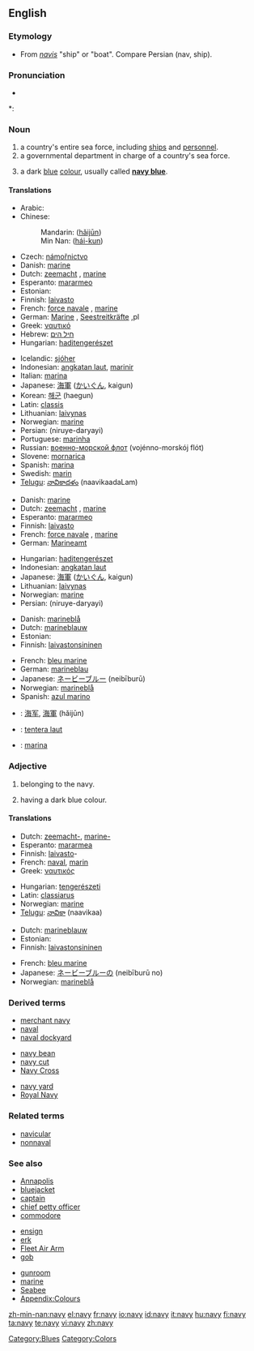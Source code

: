 {{wikipedia}}
==English==

===Etymology===
* From {{L.}} ''[[navis]]'' "ship" or "boat". Compare Persian {{fa-Arab|[[ناو]]}} (nav, ship).

===Pronunciation===
* {{audio|en-us-navy.ogg|Audio (US)}}

*: {{rhymes|eɪvi}}

===Noun===
{{en-noun|nav|ies}}

# a country's entire sea force, including [[ship]]s and [[personnel]].
# a governmental department in charge of a country's sea force.
# {{color}} a dark [[blue]] [[color|colour]], usually called '''[[navy blue]]'''.
#: {{color panel|000080}}

====Translations====
{{trans-top|sea force}}
* Arabic: {{Arab|[[بحرية]]}} {{IPAchar|(baħaría)}} {{f}}
* Chinese:
*: Mandarin: {{zh-ts|海軍|海军}} ([[hǎijūn]])
*: Min Nan: {{zh-ts|海軍|海军}} ([[hái-kun]])
* Czech: [[námořnictvo]] {{n}}
* Danish: [[marine]]
* Dutch: [[zeemacht]] {{f}}, [[marine]] {{f}}
* Esperanto: [[mararmeo]]
* Estonian: {{t|et|merevägi}}
* Finnish: [[laivasto]]
* French: [[force navale]] {{f}}, [[marine]] {{f}}
* German: [[Marine]] {{f}}, [[Seestreitkräfte]] {{f}},pl
* Greek: [[ναυτικό]] {{n}}
* Hebrew: [[חיל הים]] {{m}}
* Hungarian: [[haditengerészet]]
{{trans-mid}}
* Icelandic: [[sjóher]] {{m}}
* Indonesian: [[angkatan laut]], [[marinir]]
* Italian: [[marina]] {{f}}
* Japanese: [[海軍]] ([[かいぐん]], kaigun)
* Korean: [[해군]] (haegun)
* Latin: [[classis]] {{f}}
* Lithuanian: [[laivynas]] {{m}}
* Norwegian: [[marine]] {{m}}
* Persian: {{fa-Arab|[[نیروی دریایی]]}} (niruye-daryayi)
* Portuguese: [[marinha]] {{f}}
* Russian: [[военно-морской флот]] (vojénno-morskój flót) {{m}}
* Slovene: [[mornarica]] {{f}}
* Spanish: [[marina]] {{f}}
* Swedish: [[marin]] {{c}}
* [[Telugu]]: [[నావికాదళం]] (naavikaadaLam)
{{trans-bottom}}

{{trans-top|department}}
* Danish: [[marine]]
* Dutch: [[zeemacht]] {{f}}, [[marine]] {{f}}
* Esperanto: [[mararmeo]]
* Finnish: [[laivasto]]
* French: [[force navale]] {{f}}, [[marine]] {{f}}
* German: [[Marineamt]] {{n}}
{{trans-mid}}
* Hungarian: [[haditengerészet]]
* Indonesian: [[angkatan laut]]
* Japanese: [[海軍]] ([[かいぐん]], kaigun)
* Lithuanian: [[laivynas]] {{m}}
* Norwegian: [[marine]] {{m}}
* Persian: {{fa-Arab|[[نیروی دریایی]]}} (niruye-daryayi)
{{trans-bottom}}

{{trans-top|colour}}
* Danish: [[marineblå]]
* Dutch: [[marineblauw]] {{n}}
* Estonian: {{t|et|meresinine}}
* Finnish: [[laivastonsininen]]
{{trans-mid}}
* French: [[bleu marine]] {{m}}
* German: [[marineblau]]
* Japanese: [[ネービーブルー]] (neibīburū)
* Norwegian: [[marineblå]]
* Spanish: [[azul marino]] {{m}}
{{trans-bottom}}

{{checktrans-top}}
<!--Remove this section once all of the translations below have been moved into the tables above.-->
* {{ttbc|Chinese}}: [[海军]], [[海軍]] (hǎijūn)
* {{ttbc|Malay}}: [[tentera laut]]
* {{ttbc|Spanish}}: [[marina]] {{f}}
{{trans-bottom}}

===Adjective===
{{en-adj}}

# belonging to the navy.
# {{colour}} having a dark blue colour.

====Translations====
{{trans-top|belonging}}
* Dutch: [[zeemacht-]], [[marine-]]
* Esperanto: [[mararmea]]
* Finnish: [[laivasto]]-
* French: [[naval]], [[marin]]
* Greek: [[ναυτικός]]
{{trans-mid}}
* Hungarian: [[tengerészeti]]
* Latin: [[classiarus]]
* Norwegian: [[marine]]
* [[Telugu]]: [[నావికా]] (naavikaa)
{{trans-bottom}}

{{trans-top|colour}}
* Dutch: [[marineblauw]]
* Estonian: {{t|et|meresinine}}
* Finnish: [[laivastonsininen]]
{{trans-mid}}
* French: [[bleu marine]]
* Japanese: [[ネービーブルー]]の (neibīburū no)
* Norwegian: [[marineblå]]
{{trans-bottom}}

===Derived terms===
{{top3}}
* [[merchant navy]]
* [[naval]]
* [[naval dockyard]]
{{mid3}}
* [[navy bean]]
* [[navy cut]]
* [[Navy Cross]]
{{mid3}}
* [[navy yard]]
* [[Royal Navy]]
{{bottom}}

===Related terms===
* [[navicular]]
* [[nonnaval]]

===See also===
{{top3}}
* [[Annapolis]]
* [[bluejacket]]
* [[captain]]
* [[chief petty officer]]
* [[commodore]]
{{mid3}}
* [[ensign]]
* [[erk]]
* [[Fleet Air Arm]]
* [[gob]]
{{mid3}}
* [[gunroom]]
* [[marine]]
* [[Seabee]]
* [[Appendix:Colours]]
{{bottom}}

[[Category:Blues]]
[[Category:Colors]]

[[zh-min-nan:navy]]
[[el:navy]]
[[fr:navy]]
[[io:navy]]
[[id:navy]]
[[it:navy]]
[[hu:navy]]
[[fi:navy]]
[[ta:navy]]
[[te:navy]]
[[vi:navy]]
[[zh:navy]]